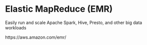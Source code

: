 # Elastic MapReduce (EMR)

Easily run and scale Apache Spark, Hive, Presto, and other big data workloads

https://aws.amazon.com/emr/
